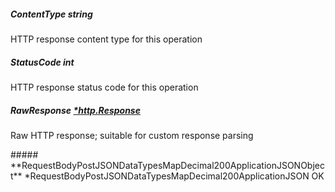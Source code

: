 
##### **ContentType** string
HTTP response content type for this operation

##### **StatusCode** int
HTTP response status code for this operation

##### **RawResponse** [*http.Response](https://pkg.go.dev/net/http#Response)
Raw HTTP response; suitable for custom response parsing

<Collapsible>
    ##### **RequestBodyPostJSONDataTypesMapDecimal200ApplicationJSONObject** *RequestBodyPostJSONDataTypesMapDecimal200ApplicationJSON
    OK
    <Collapsible.Break/>
    <RequestBodyPostJSONDataTypesMapDecimal200ApplicationJSON/>
</Collapsible>

